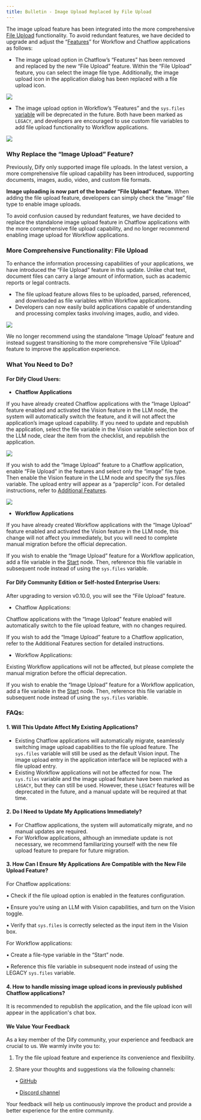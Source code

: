 ```yaml
---
title: Bulletin - Image Upload Replaced by File Upload
---
```


The image upload feature has been integrated into the more comprehensive [File Upload](/en/guides/workflow/file-upload) functionality. To avoid redundant features, we have decided to upgrade and adjust the “[Features](/en/guides/workflow/additional-features)” for Workflow and Chatflow applications as follows:

* The image upload option in Chatflow’s “Features” has been removed and replaced by the new “File Upload” feature. Within the “File Upload” feature, you can select the image file type. Additionally, the image upload icon in the application dialog has been replaced with a file upload icon.

![](https://assets-docs.dify.ai/dify-enterprise-mintlify/en/guides/workflow/edeb9bfe8cafc8c7fa242bf895dfb850.png)

* The image upload option in Workflow’s “Features” and the `sys.files` [variable](/en/guides/workflow/variables) will be deprecated in the future. Both have been marked as `LEGACY`, and developers are encouraged to use custom file variables to add file upload functionality to Workflow applications.

![](https://assets-docs.dify.ai/dify-enterprise-mintlify/en/guides/workflow/df9f74f5362f31672ebe3a166f0a419a.png)

### Why Replace the “Image Upload” Feature?

Previously, Dify only supported image file uploads. In the latest version, a more comprehensive file upload capability has been introduced, supporting documents, images, audio, video, and custom file formats.

**Image uploading is now part of the broader “File Upload” feature.** When adding the file upload feature, developers can simply check the “image” file type to enable image uploads.

To avoid confusion caused by redundant features, we have decided to replace the standalone image upload feature in Chatflow applications with the more comprehensive file upload capability, and no longer recommend enabling image upload for Workflow applications.

### More Comprehensive Functionality: File Upload

To enhance the information processing capabilities of your applications, we have introduced the “File Upload” feature in this update. Unlike chat text, document files can carry a large amount of information, such as academic reports or legal contracts.

* The file upload feature allows files to be uploaded, parsed, referenced, and downloaded as file variables within Workflow applications.
* Developers can now easily build applications capable of understanding and processing complex tasks involving images, audio, and video.

![](https://assets-docs.dify.ai/dify-enterprise-mintlify/en/guides/workflow/05bf5ca6ea2f384cc171e3041a6f0751.png)

We no longer recommend using the standalone “Image Upload” feature and instead suggest transitioning to the more comprehensive “File Upload” feature to improve the application experience.

### What You Need to Do?

#### For Dify Cloud Users: 

* **Chatflow Applications**

If you have already created Chatflow applications with the “Image Upload” feature enabled and activated the Vision feature in the LLM node, the system will automatically switch the feature, and it will not affect the application’s image upload capability. If you need to update and republish the application, select the file variable in the Vision variable selection box of the LLM node, clear the item from the checklist, and republish the application.

![](https://assets-docs.dify.ai/dify-enterprise-mintlify/en/guides/workflow/bc6e9e3a57844f5f1e50b4716592449d.png)

If you wish to add the “Image Upload” feature to a Chatflow application, enable “File Upload” in the features and select only the “image” file type. Then enable the Vision feature in the LLM node and specify the sys.files variable. The upload entry will appear as a “paperclip” icon. For detailed instructions, refer to [Additional Features](/en/guides/workflow/additional-features).

![](https://assets-docs.dify.ai/dify-enterprise-mintlify/en/guides/workflow/d8c447886a9bdea1aeeda8991b46742e.png)

* **Workflow Applications**

If you have already created Workflow applications with the “Image Upload” feature enabled and activated the Vision feature in the LLM node, this change will not affect you immediately, but you will need to complete manual migration before the official deprecation.

If you wish to enable the “Image Upload” feature for a Workflow application, add a file variable in the [Start](/en/guides/workflow/node/start) node. Then, reference this file variable in subsequent node instead of using the `sys.files` variable.

#### For Dify Community Edition or Self-hosted Enterprise Users:

After upgrading to version v0.10.0, you will see the “File Upload” feature.

* Chatflow Applications:

Chatflow applications with the “Image Upload” feature enabled will automatically switch to the file upload feature, with no changes required.

If you wish to add the “Image Upload” feature to a Chatflow application, refer to the Additional Features section for detailed instructions.

* Workflow Applications:

Existing Workflow applications will not be affected, but please complete the manual migration before the official deprecation.

If you wish to enable the “Image Upload” feature for a Workflow application, add a file variable in the [Start](/en/guides/workflow/node/start) node. Then, reference this file variable in subsequent node instead of using the `sys.files` variable.

### FAQs:

#### 1. Will This Update Affect My Existing Applications?

* Existing Chatflow applications will automatically migrate, seamlessly switching image upload capabilities to the file upload feature. The `sys.files` variable will still be used as the default Vision input. The image upload entry in the application interface will be replaced with a file upload entry.
* Existing Workflow applications will not be affected for now. The `sys.files` variable and the image upload feature have been marked as `LEGACY`, but they can still be used. However, these `LEGACY` features will be deprecated in the future, and a manual update will be required at that time.

#### 2. Do I Need to Update My Applications Immediately?

* For Chatflow applications, the system will automatically migrate, and no manual updates are required.
* For Workflow applications, although an immediate update is not necessary, we recommend familiarizing yourself with the new file upload feature to prepare for future migration.

#### 3. How Can I Ensure My Applications Are Compatible with the New File Upload Feature?

For Chatflow applications:

• Check if the file upload option is enabled in the features configuration.

• Ensure you’re using an LLM with Vision capabilities, and turn on the Vision toggle.

• Verify that `sys.files` is correctly selected as the input item in the Vision box.

For Workflow applications:

• Create a file-type variable in the “Start” node.

• Reference this file variable in subsequent node instead of using the LEGACY `sys.files` variable.

#### 4. How to handle missing image upload icons in previously published Chatflow applications?

It is recommended to republish the application, and the file upload icon will appear in the application's chat box.

#### We Value Your Feedback

As a key member of the Dify community, your experience and feedback are crucial to us. We warmly invite you to:

1. Try the file upload feature and experience its convenience and flexibility.
2.  Share your thoughts and suggestions via the following channels:

    • [GitHub](https://github.com/langgenius/dify)

    • [Discord channel](https://discord.com/invite/FngNHpbcY7)

Your feedback will help us continuously improve the product and provide a better experience for the entire community.
